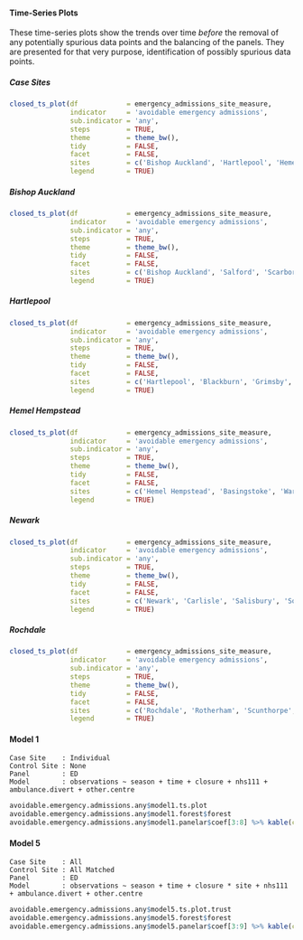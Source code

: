 #### Time-Series Plots

These time-series plots show the trends over time *before* the removal of any potentially spurious data points and the balancing of the panels.  They are presented for that very purpose, identification of possibly spurious data points.

##### Case Sites

```r
closed_ts_plot(df            = emergency_admissions_site_measure,
               indicator     = 'avoidable emergency admissions',
               sub.indicator = 'any',
               steps         = TRUE,
               theme         = theme_bw(),
               tidy          = FALSE,
               facet         = FALSE,
               sites         = c('Bishop Auckland', 'Hartlepool', 'Hemel Hempstead', 'Newark', 'Rochdale'),
               legend        = TRUE)
```

<!-- ##### Control Sites -->

<!-- ```{r avoidable_emergency_admissions_any_time_series_plot_control, echo = FALSE, cache = FALSE, results = 'hide', eval = TRUE} -->
<!-- closed_ts_plot(df            = emergency_admissions_site_measure, -->
<!--                indicator     = 'avoidable emergency admissions', -->
<!--                sub.indicator = 'any', -->
<!--                steps         = TRUE, -->
<!--                theme         = theme_bw(), -->
<!--                tidy          = FALSE, -->
<!--                facet         = FALSE, -->
<!--                sites         = c('Salford', 'Scarborough', 'Whitehaven', -->
<!--                                  'Blackburn', 'Grimsby', 'Wigan', -->
<!--                                  'Basingstoke', 'Warwick', 'Yeovil', -->
<!--                                  'Carlisle', 'Salisbury', 'Southport', -->
<!--                                  'Rotherham', 'Scunthorpe', 'Wansbeck'), -->
<!--                legend        = TRUE) -->
<!-- ``` -->

##### Bishop Auckland

```r
closed_ts_plot(df            = emergency_admissions_site_measure,
               indicator     = 'avoidable emergency admissions',
               sub.indicator = 'any',
               steps         = TRUE,
               theme         = theme_bw(),
               tidy          = FALSE,
               facet         = FALSE,
               sites         = c('Bishop Auckland', 'Salford', 'Scarborough', 'Whitehaven'),
               legend        = TRUE)
```

##### Hartlepool

```r
closed_ts_plot(df            = emergency_admissions_site_measure,
               indicator     = 'avoidable emergency admissions',
               sub.indicator = 'any',
               steps         = TRUE,
               theme         = theme_bw(),
               tidy          = FALSE,
               facet         = FALSE,
               sites         = c('Hartlepool', 'Blackburn', 'Grimsby', 'Wigan'),
               legend        = TRUE)
```

##### Hemel Hempstead

```r
closed_ts_plot(df            = emergency_admissions_site_measure,
               indicator     = 'avoidable emergency admissions',
               sub.indicator = 'any',
               steps         = TRUE,
               theme         = theme_bw(),
               tidy          = FALSE,
               facet         = FALSE,
               sites         = c('Hemel Hempstead', 'Basingstoke', 'Warwick', 'Yeovil'),
               legend        = TRUE)
```

##### Newark

```r
closed_ts_plot(df            = emergency_admissions_site_measure,
               indicator     = 'avoidable emergency admissions',
               sub.indicator = 'any',
               steps         = TRUE,
               theme         = theme_bw(),
               tidy          = FALSE,
               facet         = FALSE,
               sites         = c('Newark', 'Carlisle', 'Salisbury', 'Southport'),
               legend        = TRUE)
```

##### Rochdale

```r
closed_ts_plot(df            = emergency_admissions_site_measure,
               indicator     = 'avoidable emergency admissions',
               sub.indicator = 'any',
               steps         = TRUE,
               theme         = theme_bw(),
               tidy          = FALSE,
               facet         = FALSE,
               sites         = c('Rochdale', 'Rotherham', 'Scunthorpe', 'Wansbeck'),
               legend        = TRUE)
```

#### Model 1
`Case Site    : Individual`\
`Control Site : None`\
`Panel        : ED`\
`Model        : observations ~ season + time + closure + nhs111 + ambulance.divert + other.centre `\

```r
avoidable.emergency.admissions.any$model1.ts.plot
avoidable.emergency.admissions.any$model1.forest$forest
avoidable.emergency.admissions.any$model1.panelar$coef[3:8] %>% kable(caption = avoidable.emergency.admissions.any$model1.panelar$caption)
```

<!-- #### Model 2 -->

<!-- `Case Site    : Individual`\ -->
<!-- `Control Site : One Matched`\ -->
<!-- `Panel        : ED`\ -->
<!-- `Model        : observations ~ season + time + closure * site + nhs111 + ambulance.divert + other.centre `\ -->

<!-- ```{r avoidable_emergency_admissions_any_model2, echo = FALSE, cache = FALSE, results = 'markup', eval = TRUE} -->
<!-- avoidable.emergency.admissions.any$model2.ts.plot -->
<!-- avoidable.emergency.admissions.any$model2.forest$forest -->
<!-- avoidable.emergency.admissions.any$model2.panelar$coef[3:8] %>% kable(caption = avoidable.emergency.admissions.any$model2.panelar$caption) -->
<!-- ``` -->

<!-- #### Model 3 -->

<!-- `Case Site    : Individual`\ -->
<!-- `Control Site : All Matched`\ -->
<!-- `Panel        : ED`\ -->
<!-- `Model        : observations ~ season + time + closure * site + nhs111 + ambulance.divert + other.centre `\ -->

<!-- ```{r avoidable_emergency_admissions_any_model3, echo = FALSE, cache = FALSE, results = 'markup', eval = TRUE} -->
<!-- avoidable.emergency.admissions.any$model3.ts.plot -->
<!-- avoidable.emergency.admissions.any$model3.forest$forest -->
<!-- avoidable.emergency.admissions.any$model3.panelar$coef[3:8] %>% kable(caption = avoidable.emergency.admissions.any$model3.panelar$caption) -->
<!-- ``` -->

<!-- #### Model 4 -->

<!-- `Case Site    : All`\ -->
<!-- `Control Site : One Matched`\ -->
<!-- `Panel        : ED`\ -->
<!-- `Model        : observations ~ season + time + closure * site + nhs111 + ambulance.divert + other.centre `\ -->

<!-- ```{r avoidable_emergency_admissions_any_model4, echo = FALSE, cache = FALSE, results = 'markup', eval = TRUE} -->
<!-- avoidable.emergency.admissions.any$model4.ts.plot.trust -->
<!-- avoidable.emergency.admissions.any$model4.forest$forest -->
<!-- avoidable.emergency.admissions.any$model4.panelar$coef[3:9] %>% kable(caption = avoidable.emergency.admissions.any$model4.panelar$caption) -->
<!-- ## avoidable.emergency.admissions.any$model4.ts.plot.lsoa -->
<!-- ``` -->

#### Model 5

`Case Site    : All`\
`Control Site : All Matched`\
`Panel        : ED`\
`Model        : observations ~ season + time + closure * site + nhs111 + ambulance.divert + other.centre `\


```r
avoidable.emergency.admissions.any$model5.ts.plot.trust
avoidable.emergency.admissions.any$model5.forest$forest
avoidable.emergency.admissions.any$model5.panelar$coef[3:9] %>% kable(caption = avoidable.emergency.admissions.any$model5.panelar$caption)
```

<!-- #### Model 6 -->

<!-- `Case Site    : Individual`\ -->
<!-- `Control Site : One Matched`\ -->
<!-- `Panel        : LSOA`\ -->
<!-- `Model        : observations ~ season + time + closure * site + nhs111 + ambulance.divert + other.centre  + change in ED time`\ -->

<!-- ```{r avoidable_emergency_admissions_any_model6, echo = FALSE, cache = FALSE, results = 'markup', eval = TRUE} -->
<!-- avoidable.emergency.admissions.any$model6.ts.plot.trust -->
<!-- avoidable.emergency.admissions.any$model6.forest.model$forest -->
<!-- avoidable.emergency.admissions.any$model6.panelar$coef[3:8] %>% kable(caption = avoidable.emergency.admissions.any$model6.panelar$caption) -->
<!-- ``` -->

<!-- #### Model 7 -->

<!-- Model 7 seeks to analyse at the LSOA level across all case sites and their one matched contorl site the effects of the various steps, and other co-variates.  However, the amount of RAM required by the software is (~26Gb if only one matched control site, rising to 126Gb if all contorl sites are included as there are 2648 LSOAs) exceeds the 16Gb available on the Virtual Machine. -->

<!-- `Case Site    : All`\ -->
<!-- `Control Site : One Matched`\ -->
<!-- `Panel        : LSOA`\ -->
<!-- `Model        : observations ~ season + time + closure * site + nhs111 + ambulance.divert + other.centre  + change in ED time`\ -->

<!-- ```{r avoidable_emergency_admissions_any_model7, echo = FALSE, cache = FALSE, results = 'markup', eval = TRUE} -->
<!-- avoidable.emergency.admissions.any$model7.ts.plot.trust -->
<!-- avoidable.emergency.admissions.any$model7.forest.model$forest -->
<!-- avoidable.emergency.admissions.any$model7.panelar$coef[3:8] %>% kable(caption = avoidable.emergency.admissions.any$model7.panelar$caption) -->
<!-- ``` -->
